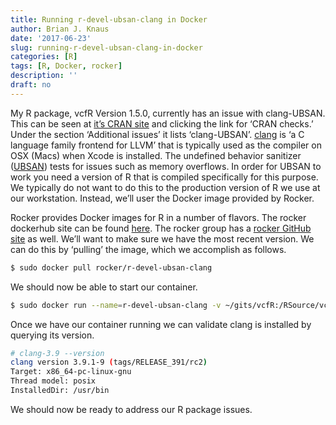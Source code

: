 ```yaml
---
title: Running r-devel-ubsan-clang in Docker
author: Brian J. Knaus
date: '2017-06-23'
slug: running-r-devel-ubsan-clang-in-docker
categories: [R]
tags: [R, Docker, rocker]
description: ''
draft: no
---
```



My R package, vcfR Version 1.5.0, currently has an issue with clang-UBSAN.
This can be seen at [it's CRAN site](https://cran.r-project.org/web/packages/vcfR/index.html) and clicking the link for 'CRAN checks.'
Under the section 'Additional issues' it lists 'clang-UBSAN'.
[clang](https://clang.llvm.org/) is 'a C language family frontend for LLVM' that is typically used as the compiler on OSX (Macs) when Xcode is installed.
The undefined behavior sanitizer ([UBSAN](https://clang.llvm.org/docs/UndefinedBehaviorSanitizer.html)) tests for issues such as memory overflows.
In order for UBSAN to work you need a version of R that is compiled specifically for this purpose.
We typically do not want to do this to the production version of R we use at our workstation.
Instead, we'll user the Docker image provided by Rocker.


Rocker provides Docker images for R in a number of flavors.
The rocker dockerhub site can be found [here](https://hub.docker.com/u/rocker/?page=1).
The rocker group has a [rocker GitHub site](https://github.com/rocker-org/rocker) as well.
We'll want to make sure we have the most recent version.
We can do this by 'pulling' the image, which we accomplish as follows.


```bash
$ sudo docker pull rocker/r-devel-ubsan-clang
```


We should now be able to start our container.


```bash
$ sudo docker run --name=r-devel-ubsan-clang -v ~/gits/vcfR:/RSource/vcfR --rm -ti rocker/r-devel-ubsan-clang /bin/bash
```


Once we have our container running we can validate clang is installed by querying its version.


```bash
# clang-3.9 --version
clang version 3.9.1-9 (tags/RELEASE_391/rc2)
Target: x86_64-pc-linux-gnu
Thread model: posix
InstalledDir: /usr/bin
```


We should now be ready to address our R package issues.
